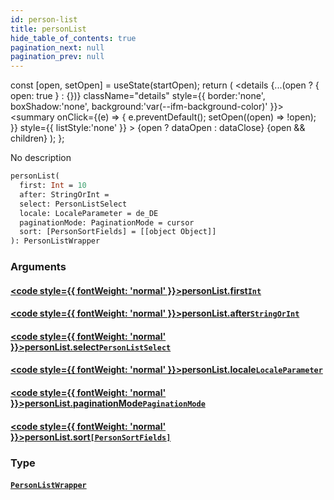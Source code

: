 ```yaml
---
id: person-list
title: personList
hide_table_of_contents: true
pagination_next: null
pagination_prev: null
---
```







  const [open, setOpen] = useState(startOpen);
  return (
    <details {...(open ? { open: true } : {})} className="details" style={{ border:'none', boxShadow:'none', background:'var(--ifm-background-color)' }}>
      <summary
        onClick={(e) => {
          e.preventDefault();
          setOpen((open) => !open);
        }}
        style={{ listStyle:'none' }}
      >
      {open ? dataOpen : dataClose}
      </summary>
      {open && children}
    </details>
  );
};




No description


```graphql
personList(
  first: Int = 10
  after: StringOrInt = 
  select: PersonListSelect
  locale: LocaleParameter = de_DE
  paginationMode: PaginationMode = cursor
  sort: [PersonSortFields] = [[object Object]]
): PersonListWrapper
```




### Arguments

#### [<code style={{ fontWeight: 'normal' }}>personList.<b>first</b></code>](#)<Bullet />[`Int`](/cris/scalars/int) <Badge class="secondary" text="scalar"/>
> 
> 

#### [<code style={{ fontWeight: 'normal' }}>personList.<b>after</b></code>](#)<Bullet />[`StringOrInt`](/cris/scalars/string-or-int) <Badge class="secondary" text="scalar"/>
> 
> 

#### [<code style={{ fontWeight: 'normal' }}>personList.<b>select</b></code>](#)<Bullet />[`PersonListSelect`](/cris/inputs/person-list-select) <Badge class="secondary" text="input"/>
> 
> 

#### [<code style={{ fontWeight: 'normal' }}>personList.<b>locale</b></code>](#)<Bullet />[`LocaleParameter`](/cris/enums/locale-parameter) <Badge class="secondary" text="enum"/>
> 
> 

#### [<code style={{ fontWeight: 'normal' }}>personList.<b>paginationMode</b></code>](#)<Bullet />[`PaginationMode`](/cris/enums/pagination-mode) <Badge class="secondary" text="enum"/>
> 
> 

#### [<code style={{ fontWeight: 'normal' }}>personList.<b>sort</b></code>](#)<Bullet />[`[PersonSortFields]`](/cris/inputs/person-sort-fields) <Badge class="secondary" text="list"/> <Badge class="secondary" text="input"/>
> 
> 

### Type

#### [`PersonListWrapper`](/cris/objects/person-list-wrapper) <Badge class="secondary" text="object"/>
> 
> 



